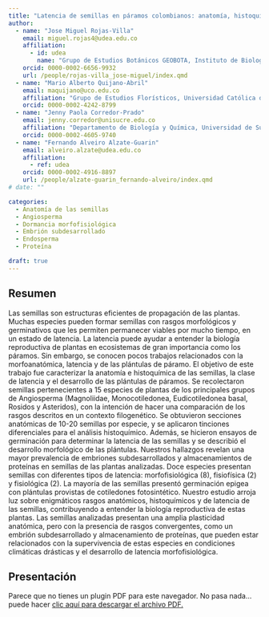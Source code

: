 ```yaml
---
title: "Latencia de semillas en páramos colombianos: anatomía, histoquímica y desarrollo de plántulas"
author:
  - name: "Jose Miguel Rojas-Villa"
    email: miguel.rojas4@udea.edu.co
    affiliation:
      - id: udea
        name: "Grupo de Estudios Botánicos GEOBOTA, Instituto de Biología, Facultad de Ciencias Exactas y Naturales, Universidad de Antioquia UdeA"
    orcid: 0000-0002-6656-9932
    url: /people/rojas-villa_jose-miguel/index.qmd
  - name: "Mario Alberto Quijano-Abril"
    email: maquijano@uco.edu.co
    affiliation: "Grupo de Estudios Florísticos, Universidad Católica de Oriente"
    orcid: 0000-0002-4242-8799
  - name: "Jenny Paola Corredor-Prado"
    email: jenny.corredor@unisucre.edu.co
    affiliation: "Departamento de Biología y Química, Universidad de Sucre"
    orcid: 0000-0002-4605-9740
  - name: "Fernando Alveiro Alzate-Guarin"
    email: alveiro.alzate@udea.edu.co
    affiliation:
      - ref: udea
    orcid: 0000-0002-4916-8897
    url: /people/alzate-guarin_fernando-alveiro/index.qmd
# date: ""

categories:
  - Anatomía de las semillas
  - Angiosperma
  - Dormancia morfofisiológica
  - Embrión subdesarrollado
  - Endosperma
  - Proteína

draft: true
---
```


## Resumen

Las semillas son estructuras eficientes de propagación de las plantas. Muchas especies pueden formar semillas con rasgos morfológicos y germinativos que les permiten permanecer viables por mucho tiempo, en un estado de latencia. La latencia puede ayudar a entender la biología reproductiva de plantas en ecosistemas de gran importancia como los páramos. Sin embargo, se conocen pocos trabajos relacionados con la morfoanatómica, latencia y de las plántulas de páramo. El objetivo de este trabajo fue caracterizar la anatomía e histoquímica de las semillas, la clase de latencia y el desarrollo de las plántulas de páramos. Se recolectaron semillas pertenecientes a 15 especies de plantas de los principales grupos de Angiosperma (Magnoliidae, Monocotiledonea, Eudicotiledonea basal, Rosidos y Asteridos), con la intención de hacer una comparación de los rasgos descritos en un contexto filogenético. Se obtuvieron secciones anatómicas de 10-20 semillas por especie, y se aplicaron tinciones diferenciales para el análisis histoquímico. Además, se hicieron ensayos de germinación para determinar la latencia de las semillas y se describió el desarrollo morfológico de las plántulas. Nuestros hallazgos revelan una mayor prevalencia de embriones subdesarrollados y almacenamientos de proteínas en semillas de las plantas analizadas. Doce especies presentan semillas con diferentes tipos de latencia: morfofisiológica (8), fisiofísica (2) y fisiológica (2). La mayoría de las semillas presentó germinación epigea con plántulas provistas de cotiledones fotosintético. Nuestro estudio arroja luz sobre enigmáticos rasgos anatómicos, histoquímicos y de latencia de las semillas, contribuyendo a entender la biología reproductiva de estas plantas. Las semillas analizadas presentan una amplia plasticidad anatómica, pero con la presencia de rasgos convergentes, como un embrión subdesarrollado y almacenamiento de proteínas, que pueden estar relacionados con la supervivencia de estas especies en condiciones climáticas drásticas y el desarrollo de latencia morfofisiológica.

## Presentación

```{=html}
<object data="presentacion_xii-ccb.pdf" type="application/pdf" width="800" height="540">
    <p>Parece que no tienes un plugin PDF para este navegador.
    No pasa nada… puede hacer <a href="presentacion_xii-ccb.pdf">clic aquí 
    para descargar el archivo PDF.</a></p>
</object>
```

<!-- ## Citación -->
